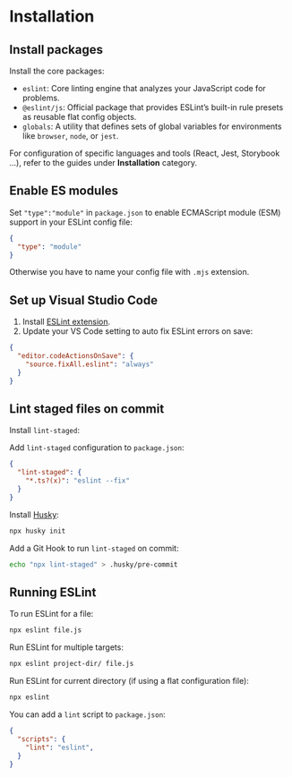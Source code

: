 
# Installation

## Install packages

Install the core packages:

<PackageManagerTabs command="install --save-dev eslint @eslint/js globals" />

- `eslint`: Core linting engine that analyzes your JavaScript code for problems.
- `@eslint/js`: Official package that provides ESLint’s built-in rule presets as reusable flat config objects.
- `globals`: A utility that defines sets of global variables for environments like `browser`, `node`, or `jest`.

For configuration of specific languages and tools (React, Jest, Storybook ...), refer to the guides under **Installation** category.


## Enable ES modules

Set `"type":"module"` in `package.json` to enable ECMAScript module (ESM) support in your ESLint config file:

```json title="package.json"
{
  "type": "module"
}
```

Otherwise you have to name your config file with `.mjs` extension.


## Set up Visual Studio Code

1. Install [ESLint extension](https://marketplace.visualstudio.com/items?itemName=dbaeumer.vscode-eslint).
2. Update your VS Code setting to auto fix ESLint errors on save:

```json title=".vscode/settings.json"
{
  "editor.codeActionsOnSave": {
    "source.fixAll.eslint": "always"
  }
}
```


## Lint staged files on commit

Install `lint-staged`:

<PackageManagerTabs command="install --save-dev lint-staged" />

Add `lint-staged` configuration to `package.json`:

```json
{
  "lint-staged": {
    "*.ts?(x)": "eslint --fix"
  }
}
```

Install [Husky](../../../../tools/git/husky.mdx):
```sh
npx husky init
```

Add a Git Hook to run `lint-staged` on commit:

```sh
echo "npx lint-staged" > .husky/pre-commit
```


## Running ESLint

To run ESLint for a file:

```sh
npx eslint file.js 
```

Run ESLint for multiple targets:

```sh
npx eslint project-dir/ file.js 
```

Run ESLint for current directory (if using a flat configuration file):

```sh
npx eslint 
```

You can add a `lint` script to `package.json`:
```json title="package.json"
{
  "scripts": {
    "lint": "eslint",
  }
}
```
